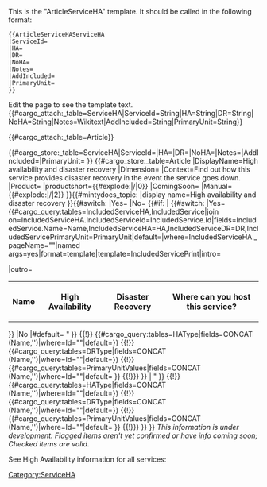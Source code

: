 <noinclude>
This is the "ArticleServiceHA" template.
It should be called in the following format:
<pre>
{{ArticleServiceHAServiceHA
|ServiceId=
|HA=
|DR=
|NoHA=
|Notes=
|AddIncluded=
|PrimaryUnit=
}}
</pre>
Edit the page to see the template text.
{{#cargo_attach:_table=ServiceHA|ServiceId=String|HA=String|DR=String|NoHA=String|Notes=Wikitext|AddIncluded=String|PrimaryUnit=String}}

{{#cargo_attach:_table=Article}}

</noinclude><includeonly>[[Category:ServiceHA]]{{#cargo_store:_table=ServiceHA|ServiceId={{{ServiceId|}}}|HA={{{HA|}}}|DR={{{DR|}}}|NoHA={{{NoHA|}}}|Notes={{{Notes|}}}|AddIncluded={{{AddIncluded|}}}|PrimaryUnit={{{PrimaryUnit|}}} }}
{{#cargo_store:_table=Article
|DisplayName=High availability and disaster recovery
|Dimension={{{Dimension|}}}
|Context=Find out how this service provides disaster recovery in the event the service goes down.
|Product={{MINTYDOCSPRODUCT}}
|productshort={{#explode:{{FULLPAGENAME}}|/|0}}
|ComingSoon={{{ComingSoon|}}}
|Manual={{#explode:{{FULLPAGENAME}}|/|2}}
}}{{EPPOHead|Role={{{Role|}}}|ComingSoon={{{ComingSoon|}}}|Dimension={{{Dimension|}}}|Context=Find out how this service provides disaster recovery in the event the service goes down.|UseCase={{{UseCase|}}}|Application={{{Application|}}}|Platform={{{Platform|}}}|PageType=Article}}{{#mintydocs_topic:
|display name=High availability and disaster recovery
}}{{#switch:{{{NoHA|}}}
|Yes={{{Notes|}}}
|No=
{{#if:{{{AddIncluded|}}}
|
{{#switch:{{{AddIncluded|}}}
|Yes=
<!--{{#cargo_query:tables=HAType,IncludedServiceHA,IncludedService|join on=HAType.Id=IncludedServiceHA.IncludedServiceHA,IncludedServiceHA.IncludedServiceId=IncludedService.Id|fields=IncludedService.Name,IncludedServiceHA=High availability,IncludedServiceDR=Disaster recovery,IncludedServicePrimaryUnit=Where can you host this service?|default=|where=IncludedServiceHA._pageName="{{FULLPAGENAME}}" 
|default=
-->
{{#cargo_query:tables=IncludedServiceHA,IncludedService|join on=IncludedServiceHA.IncludedServiceId=IncludedService.Id|fields=IncludedService.Name=Name,IncludedServiceHA=HA,IncludedServiceDR=DR,IncludedServicePrimaryUnit=PrimaryUnit|default=|where=IncludedServiceHA._pageName="{{FULLPAGENAME}}"|named args=yes|format=template|template=IncludedServicePrint|intro=<table><tr><th>Name</th><th>High Availability</th><th>Disaster Recovery</th><th>Where can you host this service?</th></tr>|outro=</table>}}
<!-- }} -->
|No
|#default=
{{{!}}
!Service
! High Availability
! Disaster Recovery
! Where can you host this service?
{{!}}-
{{!}} {{#cargo_query:tables=ServiceHA,Service|join on=ServiceHA.ServiceId=Service.Id|fields=Service.Name|default=|where=ServiceHA._pageNamespace="{{NAMESPACENUMBER}}" AND ServiceId="{{{ServiceId}}}" }}
{{!}} {{#cargo_query:tables=HAType|fields=CONCAT (Name,'{{SuperscriptCheck}}')|where=Id="{{{HA|}}}"|default={{{HA|}}}{{SuperscriptFlag}}}}
{{!}} {{#cargo_query:tables=DRType|fields=CONCAT (Name,'{{SuperscriptCheck}}')|where=Id="{{{DR|}}}"|default={{{DR|}}}{{SuperscriptFlag}}}}
{{!}} {{#cargo_query:tables=PrimaryUnitValues|fields=CONCAT (Name,'{{SuperscriptCheck}}')|where=Id="{{{PrimaryUnit|}}}"|default={{{PrimaryUnit|}}} }}
{{!}}}
}}
|
{{{!}}
!Service
! High Availability
! Disaster Recovery
! Where can you host this service?
{{!}}-
{{!}} {{#cargo_query:tables=ServiceHA,Service|join on=ServiceHA.ServiceId=Service.Id|fields=Service.Name|default=|where=ServiceHA._pageNamespace="{{NAMESPACENUMBER}}" AND ServiceId="{{{ServiceId}}}" }}
{{!}} {{#cargo_query:tables=HAType|fields=CONCAT (Name,'{{SuperscriptCheck}}')|where=Id="{{{HA|}}}"|default={{{HA|}}}{{SuperscriptFlag}}}}
{{!}} {{#cargo_query:tables=DRType|fields=CONCAT (Name,'{{SuperscriptCheck}}')|where=Id="{{{DR|}}}"|default={{{DR|}}}{{SuperscriptFlag}}}}
{{!}} {{#cargo_query:tables=PrimaryUnitValues|fields=CONCAT (Name,'{{SuperscriptCheck}}')|where=Id="{{{PrimaryUnit|}}}"|default={{{PrimaryUnit|}}} }}
{{!}}}
}}
}}
''This information is under development: Flagged {{SuperscriptFlag}} items aren't yet confirmed or have info coming soon; Checked {{SuperscriptCheck}} items are valid.''

See High Availability information for all services: {{SuiteLevelLink|hadr}}
{{{IncludedServiceHA|}}}
</includeonly>